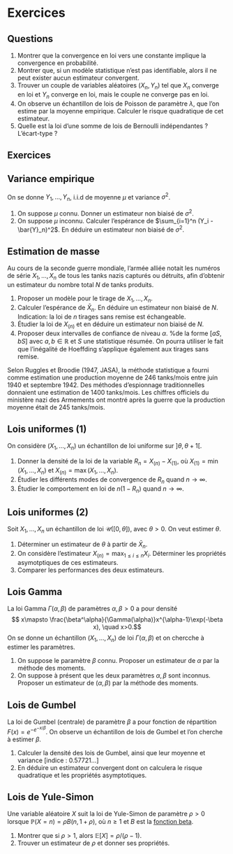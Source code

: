 # Exercices

## Questions

1. Montrer que la convergence en loi vers une constante implique la convergence en probabilité. 
2. Montrer que, si un modèle statistique n'est pas identifiable, alors il ne peut exister aucun estimateur convergent. 
3. Trouver un couple de variables aléatoires $(X_n, Y_n)$ tel que $X_n$ converge en loi et $Y_n$ converge en loi, mais le couple ne converge pas en loi. 
4. On observe un échantillon de lois de Poisson de paramètre $\lambda$, que l'on estime par la moyenne empirique. Calculer le risque quadratique de cet estimateur. 
5. Quelle est la loi d'une somme de lois de Bernoulli indépendantes ? L'écart-type ?

## Exercices 

:::{#exr-varemp}

## Variance empirique

On se donne $Y_1, \dots, Y_n$, i.i.d de moyenne $\mu$ et variance $\sigma^2$.

1. On suppose $\mu$ connu. Donner un estimateur non biaisé de $\sigma^2$. 
2. On suppose $\mu$ inconnu. Calculer l'espérance de $\sum_{i=1}^n (Y_i - \bar{Y}_n)^2$. En déduire un estimateur non biaisé de $\sigma^2$.

:::




:::{#exr-estimasse}

## Estimation de masse

Au cours de la seconde guerre mondiale, l'armée alliée notait les numéros de série $X_1, \dots, X_n$ de tous les tanks nazis capturés ou détruits, afin d'obtenir un estimateur du nombre total $N$ de tanks produits. 

1. Proposer un modèle pour le tirage de $X_1, \dots, X_n$. 
2. Calculer l'espérance de $\bar X_n$. En déduire un estimateur non biaisé de $N$. Indication: la loi de $n$ tirages sans remise est échangeable.
3. Étudier la loi de $X_{(n)}$ et en déduire un estimateur non biaisé de $N$. 
4.   Proposer deux intervalles de confiance de niveau $\alpha$. %de la forme $[aS, bS]$ avec $a, b\in\mathbb{R}$ et $S$ une statistique résumée.
On pourra utiliser le fait que l'inégalité de Hoeffding s'applique également aux tirages sans remise.

Selon Ruggles et Broodie (1947, JASA), la méthode statistique a fourni comme estimation une production moyenne de 246 tanks/mois entre juin 1940 et septembre 1942. Des méthodes d'espionnage traditionnelles donnaient une estimation de 1400 tanks/mois. Les chiffres officiels du ministère nazi des Armements ont montré après la guerre que la production moyenne était de 245 tanks/mois.

::: 


:::{#exr-uniff1}

## Lois uniformes (1)

On considère $(X_1, \dots, X_n)$ un échantillon de loi uniforme sur $]\theta, \theta+1[$. 


1. Donner la densité de la loi de la variable $R_n=X_{(n)} -X_{(1)}$, où $X_{(1)}=\min(X_1, \dots, X_n)$ et $X_{(n)}=\max(X_1, \dots, X_n)$.
2. Étudier les différents modes de convergence de $R_n$ quand $n\to\infty$.
3. Étudier le comportement en loi de $n(1-R_n)$ quand $n\to\infty$.

:::


:::{#exr-unif2}

## Lois uniformes (2)

Soit $X_1,\dots,X_n$ un échantillon de loi $\mathscr{U}([0,\theta])$, avec $\theta >0$. On veut estimer $\theta$. 

1. Déterminer un estimateur  de $\theta$ à partir de $\bar{X}_n$. 
2. On considère  l'estimateur $X_{(n)}= {\max}_{1\leq i \leq n}X_i$.  Déterminer les propriétés asymotptiques de ces estimateurs. 
3. Comparer les performances des deux estimateurs.

::: 

:::{#exr-gamma}

## Lois Gamma

La loi Gamma $\Gamma(\alpha, \beta)$ de paramètres $\alpha, \beta>0$ a pour densité
$$ x\mapsto \frac{\beta^\alpha}{\Gamma(\alpha)}x^{\alpha-1}\exp(-\beta x), \quad x>0.$$
On se donne un échantillon $(X_1,\dots,X_n)$ de loi $\Gamma(\alpha, \beta)$ et on chercche à estimer les paramètres. 

1. On suppose le paramètre $\beta$ connu. Proposer un estimateur de $\alpha$ par la méthode des moments.
2. On suppose à présent que les deux paramètres $\alpha, \beta$ sont inconnus. Proposer un estimateur de $(\alpha,\beta)$ par la méthode des moments.

:::

:::{#exr-gumbel}

## Lois de Gumbel

La loi de Gumbel (centrale) de paramètre $\beta$ a pour fonction de répartition $F(x)= e^{-e^{-x/\beta}}$. 
On observe un échantillon de lois de Gumbel et l'on cherche à estimer $\beta$.

1. Calculer la densité des lois de Gumbel, ainsi que leur moyenne et variance [indice : $0.57721…$] 
2. En déduire un estimateur convergent dont on calculera le risque quadratique et les propriétés asymptotiques. 

::: 


:::{#exr-yule}

## Lois de Yule-Simon

Une variable aléatoire $X$ suit la loi de Yule-Simon de paramètre $\rho>0$ lorsque $\mathbb{P}(X = n) = \rho B(n, 1+\rho)$, où $n\geqslant 1$ et $B$ est la [fonction beta](https://en.wikipedia.org/wiki/Beta_function). 

1. Montrer que si $\rho>1$, alors $\mathbb{E}[X] = \rho/(\rho-1)$. 
2. Trouver un estimateur de $\rho$ et donner ses propriétés. 

::: 

